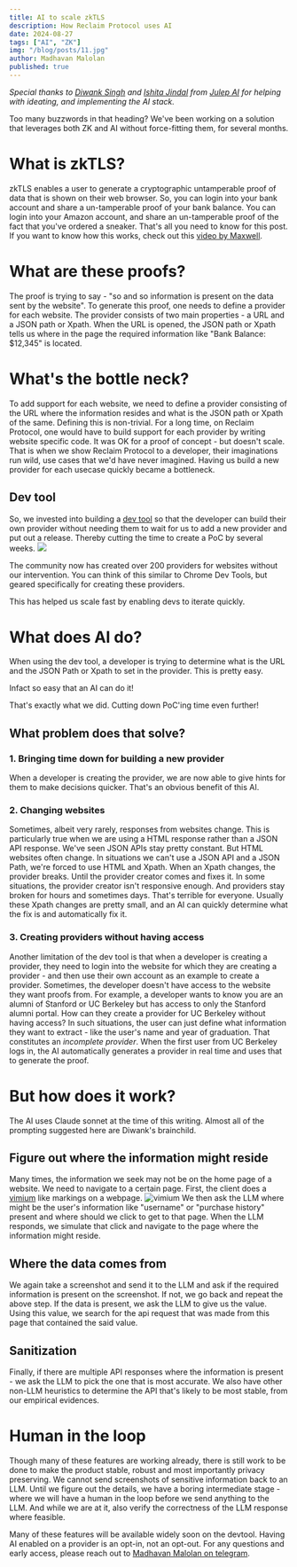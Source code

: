 ```yaml
---
title: AI to scale zkTLS
description: How Reclaim Protocol uses AI
date: 2024-08-27
tags: ["AI", "ZK"]
img: "/blog/posts/11.jpg"
author: Madhavan Malolan
published: true
---
```


_Special thanks to [Diwank Singh](https://x.com/diwanksingh) and [Ishita Jindal](https://x.com/IshitaJindal17) from [Julep AI](https://julep.ai) for helping with ideating, and implementing the AI stack._

Too many buzzwords in that heading? We've been working on a solution that leverages both ZK and AI without force-fitting them, for several months. 

# What is zkTLS?
zkTLS enables a user to generate a cryptographic untamperable proof of data that is shown on their web browser. 
So, you can login into your bank account and share a un-tamperable proof of your bank balance. You can login into your Amazon account, and share an un-tamperable proof of the fact that you've ordered a sneaker. 
That's all you need to know for this post. If you want to know how this works, check out this [video by Maxwell](/blog/posts/reclaim-explained).

# What are these proofs?
The proof is trying to say - "so and so information is present on the data sent by the website".
To generate this proof, one needs to define a provider for each website. 
The provider consists of two main properties - a URL and a JSON path or Xpath. 
When the URL is opened, the JSON path or Xpath tells us where in the page the required information like "Bank Balance: \$12,345" is located.

# What's the bottle neck?
To add support for each website, we need to define a provider consisting of the URL where the information resides and what is the JSON path or Xpath of the same.
Defining this is non-trivial. For a long time, on Reclaim Protocol, one would have to build support for each provider by writing website specific code. It was OK for a proof of concept - but doesn't scale. 
That is when we show Reclaim Protocol to a developer, their imaginations run wild, use cases that we'd have never imagined. Having us build a new provider for each usecase quickly became a bottleneck.

## Dev tool
So, we invested into building a [dev tool](https://dev.reclaimprotocol.org) so that the developer can build their own provider without needing them to wait for us to add a new provider and put out a release. Thereby cutting the time to create a PoC by several weeks.
![](/blog/posts/zktls-ai/devtool.png)

The community now has created over 200 providers for websites without our intervention.
You can think of this similar to Chrome Dev Tools, but geared specifically for creating these providers.

This has helped us scale fast by enabling devs to iterate quickly.

# What does AI do?
When using the dev tool, a developer is trying to determine what is the URL and the JSON Path or Xpath to set in the provider. 
This is pretty easy.

Infact so easy that an AI can do it!

That's exactly what we did. Cutting down PoC'ing time even further!

## What problem does that solve?
### 1. Bringing time down for building a new provider
When a developer is creating the provider, we are now able to give hints for them to make decisions quicker. That's an obvious benefit of this AI.
### 2. Changing websites
Sometimes, albeit very rarely, responses from websites change. This is particularly true when we are using a HTML response rather than a JSON API response. 
We've seen JSON APIs stay pretty constant. But HTML websites often change. In situations we can't use a JSON API and a JSON Path, we're forced to use HTML and Xpath.
When an Xpath changes, the provider breaks. Until the provider creator comes and fixes it. In some situations, the provider creator isn't responsive enough. And providers stay broken for hours and sometimes days.
That's terrible for everyone. 
Usually these Xpath changes are pretty small, and an AI can quickly determine what the fix is and automatically fix it.
### 3. Creating providers without having access
Another limitation of the dev tool is that when a developer is creating a provider, they need to login into the website for which they are creating a provider - and then use their own account as an example to create a provider.
Sometimes, the developer doesn't have access to the website they want proofs from. For example, a developer wants to know you are an alumni of Stanford or UC Berkeley but has access to only the Stanford alumni portal. 
How can they create a provider for UC Berkeley without having access?
In such situations, the user can just define what information they want to extract - like the user's name and year of graduation. That constitutes an _incomplete provider_. 
When the first user from UC Berkeley logs in, the AI automatically generates a provider in real time and uses that to generate the proof.

# But how does it work?
The AI uses Claude sonnet at the time of this writing. Almost all of the prompting suggested here are Diwank's brainchild. 
## Figure out where the information might reside
Many times, the information we seek may not be on the home page of a website. We need to navigate to a certain page.
First, the client does a [vimium](https://vimium.github.io/) like markings on a webpage.
![vimium](/blog/posts/zktls-ai/vimium.png)
We then ask the LLM where might be the user's information like "username" or "purchase history" present and where should we click to get to that page. 
When the LLM responds, we simulate that click and navigate to the page where the information might reside.
## Where the data comes from
We again take a screenshot and send it to the LLM and ask if the required information is present on the screenshot.
If not, we go back and repeat the above step.
If the data is present, we ask the LLM to give us the value.
Using this value, we search for the api request that was made from this page that contained the said value. 
## Sanitization
Finally, if there are multiple API responses where the information is present - we ask the LLM to pick the one that is most accurate. We also have other non-LLM heuristics to determine the API that's likely to be most stable, from our empirical evidences.

# Human in the loop
Though many of these features are working already, there is still work to be done to make the product stable, robust and most importantly privacy preserving. We cannot send screenshots of sensitive information back to an LLM.
Until we figure out the details, we have a boring intermediate stage - where we will have a human in the loop before we send anything to the LLM. And while we are at it, also verify the correctness of the LLM response where feasible. 

Many of these features will be available widely soon on the devtool. Having AI enabled on a provider is an opt-in, not an opt-out.
For any questions and early access, please reach out to [Madhavan Malolan on telegram](https://t.me/madhavanmalolan).





